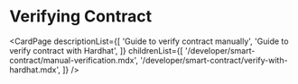 # Verifying Contract

<CardPage
  descriptionList={[
    'Guide to verify contract manually',
    'Guide to verify contract with Hardhat',
  ]}
  childrenList={[
    '/developer/smart-contract/manual-verification.mdx',
    '/developer/smart-contract/verify-with-hardhat.mdx',
  ]}
/>